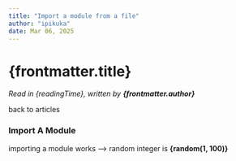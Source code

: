```yaml
---
title: "Import a module from a file"
author: "ipikuka"
date: Mar 06, 2025
---
```


# {frontmatter.title}

_Read in {readingTime}, written by **{frontmatter.author}**_

<Link href={"/articles-strategy-flat-content"}>back to articles</Link>

### Import A Module


importing a module works --> random integer is **{random(1, 100)}**
